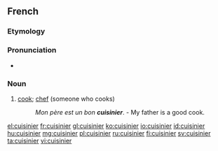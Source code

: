 ==French==

===Etymology===
{{suffix|cuisine|ier|lang=fr}}

===Pronunciation===
* {{audio|Fr-cuisinier.ogg|Audio}}

===Noun===
{{fr-noun|m|f=cuisinière}}

# [[cook]]; [[chef]] (someone who cooks)
#: ''Mon père est un bon '''cuisinier'''''. - My father is a good cook.

[[el:cuisinier]]
[[fr:cuisinier]]
[[gl:cuisinier]]
[[ko:cuisinier]]
[[io:cuisinier]]
[[id:cuisinier]]
[[hu:cuisinier]]
[[mg:cuisinier]]
[[pl:cuisinier]]
[[ru:cuisinier]]
[[fi:cuisinier]]
[[sv:cuisinier]]
[[ta:cuisinier]]
[[vi:cuisinier]]